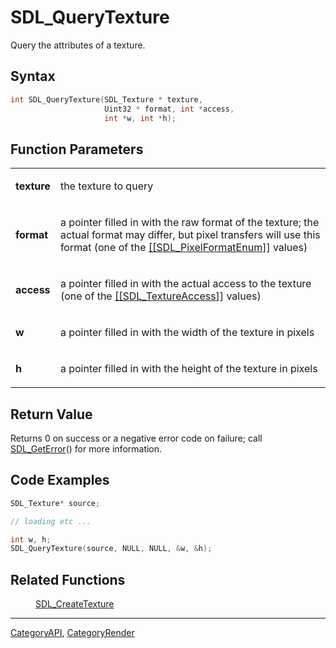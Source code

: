 = SDL_QueryTexture =

Query the attributes of a texture.

== Syntax ==

<syntaxhighlight lang='c'>
int SDL_QueryTexture(SDL_Texture * texture,
                     Uint32 * format, int *access,
                     int *w, int *h);
</syntaxhighlight>

== Function Parameters ==

{|
|'''texture'''
|the texture to query
|-
|'''format'''
|a pointer filled in with the raw format of the texture; the actual format may differ, but pixel transfers will use this format (one of the [[[[SDL_PixelFormatEnum]]]] values)
|-
|'''access'''
|a pointer filled in with the actual access to the texture (one of the [[[[SDL_TextureAccess]]]] values)
|-
|'''w'''
|a pointer filled in with the width of the texture in pixels
|-
|'''h'''
|a pointer filled in with the height of the texture in pixels
|}

== Return Value ==

Returns 0 on success or a negative error code on failure; call
[[SDL_GetError]]() for more information.



== Code Examples ==

<syntaxhighlight lang='c++'>
SDL_Texture* source;

// loading etc ...

int w, h;
SDL_QueryTexture(source, NULL, NULL, &w, &h);

</syntaxhighlight>

== Related Functions ==

:[[SDL_CreateTexture]]

----
[[CategoryAPI]], [[CategoryRender]]


